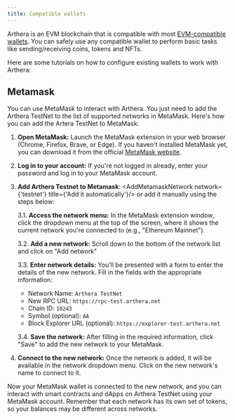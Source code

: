 ```yaml
---
title: Compatible wallets
---
```


Arthera is an EVM blockchain that is compatible with most [EVM-compatible wallets](/learn/other-wallets). You can safely use any compatible wallet to perform basic tasks like sending/receiving coins, tokens and NFTs.

Here are some tutorials on how to configure existing wallets to work with Arthera:

## Metamask
You can use MetaMask to interact with Arthera. You just need to add the Arthera TestNet to the list of supported networks in MetaMask.
Here's how you can add the Artera TestNet to MetaMask:

1. **Open MetaMask:**
Launch the MetaMask extension in your web browser (Chrome, Firefox, Brave, or Edge). If you haven't installed MetaMask yet, you can download it from the official [MetaMask website](https://metamask.io/download/).

2. **Log in to your account:**
If you're not logged in already, enter your password and log in to your MetaMask account.

3. **Add Arthera Testnet to Metamask**: <AddMetamaskNetwork network={'testnet'} title={'Add it automatically'}/> or add it manually using the steps below:

    3.1. **Access the network menu:**
    In the MetaMask extension window, click the dropdown menu at the top of the screen, where it shows the current network you're connected to (e.g., "Ethereum Mainnet").

    3.2. **Add a new network:** Scroll down to the bottom of the network list and click on "Add network"

    3.3. **Enter network details:** You'll be presented with a form to enter the details of the new network. Fill in the fields with the appropriate information:
    * Network Name: `Arthera TestNet`
    * New RPC URL: `https://rpc-test.arthera.net`
    * Chain ID: `10243`
    * Symbol (optional): `AA`
    * Block Explorer URL (optional): `https://explorer-test.arthera.net`

   3.4. **Save the network:** After filling in the required information, click "Save" to add the new network to your MetaMask.

4. **Connect to the new network:** Once the network is added, it will be available in the network dropdown menu. Click on the new network's name to connect to it.

Now your MetaMask wallet is connected to the new network, and you can interact with smart contracts and dApps on Arthera TestNet using your MetaMask account.
Remember that each network has its own set of tokens, so your balances may be different across networks.
